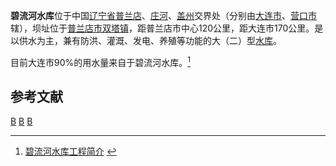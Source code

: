 {{Infobox Reservoir | 
|name                     = 碧流河水库
|nickname                 = 
|image                    = 
|image_caption            = 
|map                      = 
|map_caption              = 
|pushpin_map              = China
|pushpin_map_caption      = 碧流河水库在中国的位置
|code                     = BBC13000062
|class                    = 大（二）型[[水库|水库]]
|location_of_reservoir    = [[辽宁省|辽宁省]][[普兰店|普兰店]]、[[庄河|庄河]]、[[盖州|盖州]]交界处
|location_of_dam          = [[普兰店市|普兰店市]][[双塔镇|双塔镇]]
|inflow                   = 
|outflow                  = [[碧流河|碧流河]]
|catchment_area           = 2085
|reservoir_area           = 6
|mean_depth               = 
|maximum_depth            = 
|flood_level              = 
|normal_water_level       = 
|dead_water_level         = 
|water_quality            = 
|island                   = 
|maximum_storage_capacity = 9.34亿
|normal_storage_capacity  = 
|dead_storage_capacity    = 
|type_of_dam              = 
|elevation_of_dam         = 
|height_of_dam            = 53.5
|length_of_dam            = 708.5
|width_of_dam             = 
|installed_capacity       = 
|irrigated_area           = 
|start                    = 1975年
|complete                 = 1986年
|cost                     = 
|emigrate                 = 
|latd = 39
|latm = 49
|lats = 17
|latNS = N
|longd = 122
|longm = 29
|longs = 34
|longEW = E
|website = http://www.dlblh.com/
|footnotes = <ref>{{Cite web |url=http://www.tsdh.net/%E6%B0%B4%E5%88%A9%E6%96%87%E7%8C%AE%E6%B1%87%E7%BC%96/PDF%E6%96%87%E6%A1%A3/%E4%B8%AD%E5%9B%BD%E6%B0%B4%E5%BA%93%E5%90%8D%E7%A7%B0%E4%BB%A3%E7%A0%81.pdf |title=中国水库名称代码 |accessdate=2020-09-15 |archive-date=2015-05-05 |archive-url=https://web.archive.org/web/20150505182029/http://www.tsdh.net/%E6%B0%B4%E5%88%A9%E6%96%87%E7%8C%AE%E6%B1%87%E7%BC%96/PDF%E6%96%87%E6%A1%A3/%E4%B8%AD%E5%9B%BD%E6%B0%B4%E5%BA%93%E5%90%8D%E7%A7%B0%E4%BB%A3%E7%A0%81.pdf |dead-url=yes }}</ref><ref>{{cite web |url=http://www.dlblh.com/jianjie.aspx |title=存档副本 |accessdate=2010-09-29 |deadurl=yes |archiveurl=https://web.archive.org/web/20110404100544/http://www.dlblh.com/jianjie.aspx |archivedate=2011-04-04 }}</ref><ref>{{cite journal |title=碧流河水库 |author=席努，李泽 |journal=垂钓 |year=2008 |volume=8 |issue=7 |pages=47 |url=http://www.cqvip.com/qk/86015x/2008007/27625430.html |access-date=2010-09-29 |archive-date=2019-08-14 |archive-url=https://web.archive.org/web/20190814174109/http://www.cqvip.com/qk/86015x/2008007/27625430.html |dead-url=no }}</ref>
}}
'''碧流河水库'''位于中国[[辽宁省|辽宁省]][[普兰店|普兰店]]、[[庄河|庄河]]、[[盖州|盖州]]交界处（分别由[[大连市|大连市]]、[[营口市|营口市]]辖），坝址位于[[普兰店市|普兰店市]][[双塔镇|双塔镇]]，距普兰店市中心120公里，距大连市170公里。是以供水为主，兼有防洪、灌溉、发电、养殖等功能的大（二）型[[水库|水库]]。

目前大连市90%的用水量来自于碧流河水库。<ref>[http://www.dlblh.com/gongcheng.aspx 碧流河水库工程简介] {{webarchive|url=https://web.archive.org/web/20110404100539/http://www.dlblh.com/gongcheng.aspx |date=2011-04-04 }}</ref>

==参考文献==
{{reflist}}

[[Category:辽宁水库|B]]
[[Category:普兰店市|B]]
[[Category:大连地理|B]]